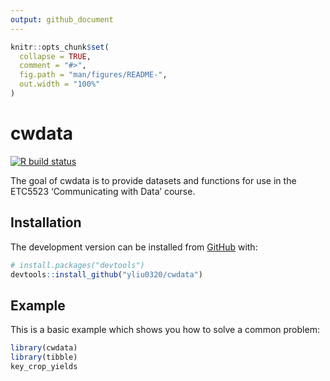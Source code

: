 ```yaml
---
output: github_document
---
```


<!-- README.md is generated from README.Rmd. Please edit that file -->

```r
knitr::opts_chunk$set(
  collapse = TRUE,
  comment = "#>",
  fig.path = "man/figures/README-",
  out.width = "100%"
)
```

# cwdata

<!-- badges: start -->
[![R build status](https://github.com/yliu0320/cwdata/workflows/R-CMD-check/badge.svg)](https://github.com/yliu0320/cwdata/actions)
<!-- badges: end -->

The goal of cwdata is to provide datasets and functions for use in the ETC5523 'Communicating with Data' course.

## Installation

The development version can be installed from [GitHub](https://github.com/) with:

``` r
# install.packages("devtools")
devtools::install_github("yliu0320/cwdata")
```
## Example

This is a basic example which shows you how to solve a common problem:

```r
library(cwdata)
library(tibble)
key_crop_yields
```
